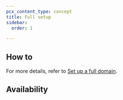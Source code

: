```yaml
---
pcx_content_type: concept
title: Full setup
sidebar:
  order: 1

---
```



<Render file="full-setup-definition" />

## How to

For more details, refer to [Set up a full domain](/dns/zone-setups/full-setup/setup/).

## Availability

<FeatureTable id="dns.full_setup" />


